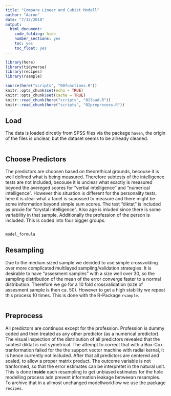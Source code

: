 ```yaml
---
title: "Compare Linear and Cubist Modell"
author: "Aaron"
date: "7/12/2018"
output:
  html_document:
    code_folding: hide
    number_sections: yes
    toc: yes
    toc_float: yes
---
```


```r
library(here)
library(tidyverse)
library(recipes)
library(rsample)

source(here("scripts", "00functions.R"))
knitr::opts_chunk$set(echo = TRUE)
knitr::opts_chunk$set(cache = TRUE)
knitr::read_chunk(here("scripts", "01load.R"))
knitr::read_chunk(here("scripts", "02preprocess.R"))
```

## Load

The data is loaded dircetly from SPSS files via the package `haven`, the origin of the files is unclear, but the dataset seems to be allready cleaned.

```r
```

## Choose Predictors

The predictors are choosen based on theorethical grounds, becouse it is well defined what is being measured. Therefore subtests of the intelligence tests are not included, becouse it is unclear what exactly is measured beyond the avereged scores for "verbal intelligence" and "numerical intelligence". However this situation is different for the personality tests, here it is clear what a facet is supossed to measure and there might be some information beyond simple sum scores. The test "diktat" is included as proxie for "crystal intelligence". Also age is inluded since there is some variability in that sample. Additionally the profession of the person is included. This is coded into four bigger groups.

```r
```

```r
model_formula
```

## Resampling

Due to the medium sized sample we decided to use simple crossvolding over more complicated multilayed sampling/validation strategies. It is desirable to have "assesment samples" with a size well over 30, so the sampling distribution of the mean of the error converge faster to a normal distribution. Therefore we go for a 10 fold crossvalidation (size of assesment sample is then ca. 50). However to get a high stability we repeat this process 10 times. This is done with the R-Package `rsample`.

```r
```

## Preprocess

All predictors are continuos except for the profession. Profession is dummy coded and then treated as any other predictor (as a numerical predictor). The visual inspection of the distribution of all predictors revealed that the subtest diktat is not symetrical. The attempt to correct that with a Box-Cox tranformation failed for the the support vector machine with radial kernal, it is hence currently not included. After that all predictors are centered and scaled, to allow a proper matrix product. The outcome variable is not tranformed, so that the error estimates can be interpretet in the natural unit. This is done **inside** each resampling to get unbiased estimates for the hole modelling process adn prevent information leakage betweean resamples. To archive that in a allmost unchanged modellworkflow we use the package `recipes`.

```r
```

